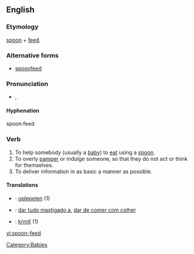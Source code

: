 ==English==

===Etymology===
[[spoon]] + [[feed]].

===Alternative forms===
* [[spoonfeed]]

===Pronunciation===
* {{IPA|/ˈspunˌfid/}}, {{SAMPA|/"spun%fid/}}

====Hyphenation====
spoon·feed

===Verb===
{{en-verb|spoon-feeds|spoon-feeding|spoon-fed}}

# To help somebody (usually a [[baby]]) to [[eat]] using a [[spoon]].
# To overly [[pamper]] or indulge someone, so that they do not act or think for themselves.
# To deliver information in as basic a manner as possible.

====Translations====
{{trans-top|to help somebody to eat using a spoon}}
{{trans-mid}}
{{trans-bottom}}

{{trans-top|to overly pamper or indulge someone}}
{{trans-mid}}
{{trans-bottom}}

{{trans-top|to deliver information in as basic a manner as possible}}
{{trans-mid}}
{{trans-bottom}}
{{checktrans-top}}

* {{ttbc|nl}}: [[oplepelen]] (1)
{{trans-mid}}
* {{ttbc|pt}}: [[dar tudo mastigado a]], [[dar de comer com colher]]
* {{ttbc|Slovak}}: [[kŕmiť]] (1)
{{trans-bottom}}

[[Category:Babies]]

[[vi:spoon-feed]]